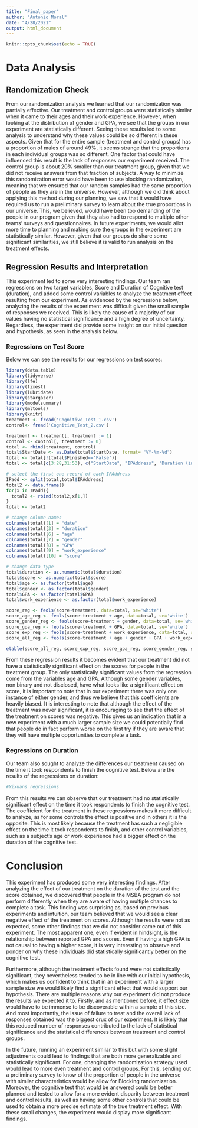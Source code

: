 ---
title: "Final_paper"
author: "Antonio Moral"
date: "4/28/2021"
output: html_document
---

```{r setup, include=FALSE}
knitr::opts_chunk$set(echo = TRUE)
```

# Data Analysis

## Randomization Check
From our randomization analysis we learned that our randomization was partially effective. Our treatment and control groups were statistically similar when it came to their ages and their work experience. However, when looking at the distribution of gender and GPA, we see that the groups in our experiment are statistically different. Seeing these results led to some analysis to understand why these values could be so different in these aspects. Given that for the entire sample (treatment and control groups) has a proportion of males of around 49%, it seems strange that the proportions in each individual groups was so different. One factor that could have influenced this result is the lack of responses our experiment received. The control group is about 20% smaller than our treatment group, given that we did not receive answers from that fraction of subjects. A way to minimize this randomization error would have been to use blocking randomization, meaning that we ensured that our random samples had the same proportion of people as they are in the universe. However, although we did think about applying this method during our planning, we saw that it would have required us to run a preliminary survey to learn about the true proportions in our universe. This, we believed, would have been too demanding of the people in our program given that they also had to respond to multiple other teams' surveys and questionnaires. In future experiments, we would allot more time to planning and making sure the groups in the experiment are statistically similar. However, given that our groups do share some significant similarities, we still believe it is valid to run analysis on the treatment effects.

## Regression Results and Interpretation

This experiment led to some very interesting findings. Our team ran regressions on two target variables, Score and Duration of Cognitive test (duration), and added some control variables to analyze the treatment effect resulting from our experiment. As evidenced by the regressions below, analyzing the results of the experiment was difficult given the small sample of responses we received. This is likely the cause of a majority of our values having no statistical significance and a high degree of uncertainty. Regardless, the experiment did provide some insight on our initial question and hypothesis, as seen in the analysis below.

### Regressions on Test Score

Below we can see the results for our regressions on test scores:

```{r ,include=FALSE}

library(data.table)
library(tidyverse)
library(lfe)
library(fixest)
library(lubridate)
library(stargazer)
library(modelsummary)
library(mltools)
library(knitr)
treatment <- fread('Cognitive_Test_1.csv')
control<- fread('Cognitive_Test_2.csv')

treatment <- treatment[, treatment := 1]
control <- control[, treatment := 0]
total <- rbind(treatment, control)
total$StartDate <- as.Date(total$StartDate, format= "%Y-%m-%d")
total <- total[!(total$Finished=='False')]
total <- total[c(3:28,31:53), c("StartDate", "IPAddress", "Duration (in seconds)", "LocationLatitude", "LocationLongitude", "Q2", "Q3", "Q4", "Q5", "SC0", "treatment")]

# select the first one record of each IPAddress
IPadd <- split(total,total$IPAddress)
total2 <- data.frame()
for(x in IPadd){
  total2 <- rbind(total2,x[1,])
}
total <- total2

# change column names
colnames(total)[1] = "date"
colnames(total)[3] = "duration"
colnames(total)[6] = "age"
colnames(total)[7] = "gender"
colnames(total)[8] = "GPA"
colnames(total)[9] = "work_experience"
colnames(total)[10] = "score"

# change data type
total$duration <- as.numeric(total$duration)
total$score <- as.numeric(total$score)
total$age <- as.factor(total$age)
total$gender <- as.factor(total$gender)
total$GPA <- as.factor(total$GPA)
total$work_experience <- as.factor(total$work_experience)

score_reg <- feols(score~treatment, data=total, se='white')
score_age_reg <- feols(score~treatment + age, data=total, se='white')
score_gender_reg <- feols(score~treatment + gender, data=total, se='white')
score_gpa_reg <- feols(score~treatment + GPA, data=total, se='white')
score_exp_reg <- feols(score~treatment + work_experience, data=total, se='white')
score_all_reg <- feols(score~treatment + age + gender + GPA + work_experience, data=total, se='white')

```

```{r, echo=FALSE}
etable(score_all_reg, score_exp_reg, score_gpa_reg, score_gender_reg, score_age_reg,score_reg,style.tex = )

```

From these regression results it becomes evident that our treatment did not have a statistically significant effect on the scores for people in the treatment group. The only statistically significant values from the regression come from the variables age and GPA. Although some gender variables, non binary and not disclosed, have what looks like a significant effect on score, it is important to note that in our experiment there was only one instance of either gender, and thus we believe that this coefficients are heavily biased. 
It is interesting to note that although the effect of the treatment was never significant, it is encouraging to see that the effect of the treatment on scores was negative. This gives us an indication that in a new experiment with a much larger sample size we could potentially find that people do in fact perform worse on the first try if they are aware that they will have multiple opportunities to complete a task. 

### Regressions on Duration

Our team also sought to analyze the differences our treatment caused on the time it took respondents to finish the cognitive test.
Below are the results of the regressions on duration:
```{r}
#Yixuans regressions

```

From this results we can observe that our treatment had no statistically significant effect on the time it took respondents to finish the cognitive test. The coefficient for the treatment in these regressions makes it more difficult to analyze, as for some controls the effect is positive and in others it is the opposite. This is most likely because the treatment has such a negligible effect on the time it took respondents to finish, and other control variables, such as a subject's age or work experience  had a bigger effect on the duration of the cognitive test.




# Conclusion

This experiment has produced some very interesting findings. After analyzing the effect of our treatment on the duration of the test and the score obtained, we discovered that people in the MSBA program do not perform differently when they are aware of having multiple chances to complete a task. This finding was surprising as, based on previous experiments and intuition, our team believed that we would see a clear negative effect of the treatment on scores. Although the results were not as expected, some other findings that we did not consider came out of this experiment. The most apparent one, even if evident in hindsight, is the relationship between reported GPA and scores. Even if having a high GPA is not causal to having a higher score, it is very interesting to observe and ponder on why these individuals did statistically significantly better on the cognitive test. 

Furthermore, although the treatment effects found were not statistically significant, they nevertheless tended to be in line with our initial hypothesis, which makes us confident to think that in an experiment with a larger sample size we would likely find a significant effect that would support our hypothesis. There are multiple reasons why our experiment did not produce the results we expected it to. Firstly, and as mentioned before, it effect size would have to be immense to be discoverable within a sample of this size. And most importantly, the issue of failure to treat and the overall lack of responses obtained was the biggest crux of our experiment. It is likely that this reduced number of responses contributed to the lack of statistical significance and the statistical differences between treatment and control groups.

In the future, running an experiment similar to this but with some slight adjustments could lead to findings that are both more generalizable and statistically significant. For one, changing the randomization strategy used would lead to more even treatment and control groups. For this, sending out a preliminary survey to  know of the proportion of people in the universe with similar characteristics would be allow for Blocking randomization. Moreover, the cognitive test that would be answered could be better planned and tested to allow for a more evident disparity between treatment and control results, as well as having some other controls that could be used to obtain a more precise estimate of the true treatment effect. With these small changes, the experiment would display more significant findings.


